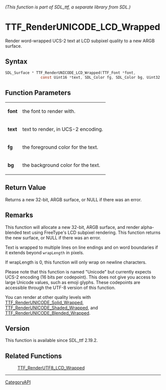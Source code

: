 ====== (This function is part of SDL_ttf, a separate library from SDL.) ======
= TTF_RenderUNICODE_LCD_Wrapped =

Render word-wrapped UCS-2 text at LCD subpixel quality to a new ARGB surface.

== Syntax ==

<syntaxhighlight lang='c'>
SDL_Surface * TTF_RenderUNICODE_LCD_Wrapped(TTF_Font *font,
                const Uint16 *text, SDL_Color fg, SDL_Color bg, Uint32 wrapLength);
</syntaxhighlight>

== Function Parameters ==

{|
|'''font'''
|the font to render with.
|-
|'''text'''
|text to render, in UCS-2 encoding.
|-
|'''fg'''
|the foreground color for the text.
|-
|'''bg'''
|the background color for the text.
|}

== Return Value ==

Returns a new 32-bit, ARGB surface, or NULL if there was an error.

== Remarks ==

This function will allocate a new 32-bit, ARGB surface, and render
alpha-blended text using FreeType's LCD subpixel rendering. This function
returns the new surface, or NULL if there was an error.

Text is wrapped to multiple lines on line endings and on word boundaries if
it extends beyond <code>wrapLength</code> in pixels.

If wrapLength is 0, this function will only wrap on newline characters.

Please note that this function is named "Unicode" but currently expects
UCS-2 encoding (16 bits per codepoint). This does not give you access to
large Unicode values, such as emoji glyphs. These codepoints are accessible
through the UTF-8 version of this function.

You can render at other quality levels with
[[TTF_RenderUNICODE_Solid_Wrapped]], [[TTF_RenderUNICODE_Shaded_Wrapped]],
and [[TTF_RenderUNICODE_Blended_Wrapped]].

== Version ==

This function is available since SDL_ttf 2.19.2.

== Related Functions ==

:[[TTF_RenderUTF8_LCD_Wrapped]]

----
[[CategoryAPI]]


